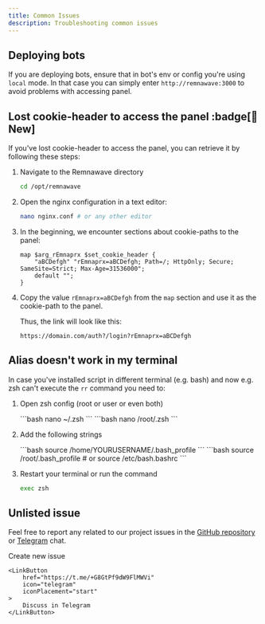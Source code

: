 ```yaml
---
title: Common Issues
description: Troubleshooting common issues
---
```



## Deploying bots

If you are deploying bots, ensure that in bot's env or config you're using `local` mode. In that case you can simply enter `http://remnawave:3000` to avoid problems with accessing panel.

## Lost cookie-header to access the panel :badge[🎉 New]

If you've lost cookie-header to access the panel, you can retrieve it by following these steps:

<Steps>

1. Navigate to the Remnawave directory

    ```bash
    cd /opt/remnawave
    ```

2. Open the nginx configuration in a text editor:

    ```bash
    nano nginx.conf # or any other editor
    ```

3. In the beginning, we encounter sections about cookie-paths to the panel:

    ```nginx title="nginx.conf" "rEmnaprx=aBCDefgh"
    map $arg_rEmnaprx $set_cookie_header {
        "aBCDefgh" "rEmnaprx=aBCDefgh; Path=/; HttpOnly; Secure; SameSite=Strict; Max-Age=31536000";
        default "";
    }
    ```

4. Copy the value `rEmnaprx=aBCDefgh` from the `map` section and use it as the cookie-path to the panel.

    Thus, the link will look like this:

    ```
    https://domain.com/auth?/login?rEmnaprx=aBCDefgh
    ```

</Steps>

## Alias doesn't work in my terminal

In case you've installed script in different terminal (e.g. bash) and now e.g. zsh can't execute the `rr` command you need to:

<Steps>

1. Open zsh config (root or user or even both)

    <Tabs>
        <TabItem label="User">
        ```bash
        nano ~/.zsh
        ```
        </TabItem>
        <TabItem label="Root">
        ```bash
        nano /root/.zsh
        ```
        </TabItem>
    </Tabs>

2. Add the following strings

    <Tabs>
        <TabItem label="User">
        ```bash
        source /home/YOURUSERNAME/.bash_profile
        ```
        </TabItem>
        <TabItem label="Root">
        ```bash
        source /root/.bash_profile # or source /etc/bash.bashrc
        ```
        </TabItem>
    </Tabs>

3. Restart your terminal or run the command

    ```bash
    exec zsh
    ```

</Steps>

## Unlisted issue

Feel free to report any related to our project issues in the [GitHub repository](https://github.com/eGamesAPI/remnawave-reverse-proxy/issues) or [Telegram](https://t.me/+G8GtPf9dW9FlMWVi) chat.

<div style={{ display: 'flex', flexDirection: 'row', justifyContent: 'center', gap: '1rem' }}>
    <LinkButton
        href="https://github.com/eGamesAPI/remnawave-reverse-proxy/issues/new/choose"
        icon="add-document"
        iconPlacement="start"
    >
        Create new issue
    </LinkButton>

    <LinkButton
        href="https://t.me/+G8GtPf9dW9FlMWVi"
        icon="telegram"
        iconPlacement="start"
    >
        Discuss in Telegram
    </LinkButton>
</div>
